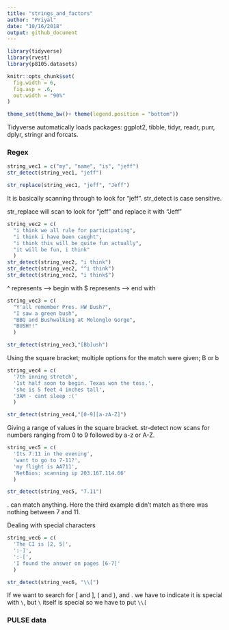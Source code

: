 ```yaml
---
title: "strings_and_factors"
author: "Priyal"
date: "10/16/2018"
output: github_document
---
```


```r
library(tidyverse)
library(rvest)
library(p8105.datasets)

knitr::opts_chunk$set(
  fig.width = 6,
  fig.asp = .6,
  out.width = "90%"
)

theme_set(theme_bw()+ theme(legend.position = "bottom"))
```

Tidyverse automatically loads packages: ggplot2, tibble, tidyr, readr, purr, dplyr, stringr and forcats.

### Regex

```r
string_vec1 = c("my", "name", "is", "jeff")
str_detect(string_vec1, "jeff")

str_replace(string_vec1, "jeff", "Jeff")

```
It is basically scanning through to look for "jeff". str_detect is case sensitive.

str_replace will scan to look for "jeff" and replace it with "Jeff"

```r
string_vec2 = c(
  "i think we all rule for participating",
  "i think i have been caught",
  "i think this will be quite fun actually",
  "it will be fun, i think"
  )
str_detect(string_vec2, "i think")
str_detect(string_vec2, "^i think")
str_detect(string_vec2, "i think$")
```

^ represents --> begin with
$ represents ---> end with

```r
string_vec3 = c(
  "Y'all remember Pres. HW Bush?",
  "I saw a green bush",
  "BBQ and Bushwalking at Molonglo Gorge",
  "BUSH!!"
  )

str_detect(string_vec3,"[Bb]ush")
```

Using the square bracket; multiple options for the match were given; B or b

```r
string_vec4 = c(
  '7th inning stretch',
  '1st half soon to begin. Texas won the toss.',
  'she is 5 feet 4 inches tall',
  '3AM - cant sleep :('
  )

str_detect(string_vec4,"[0-9][a-zA-Z]")
```

Giving a range of values in the square bracket. str-detect now scans for numbers ranging from 0 to 9 followed by a-z or A-Z.

```r
string_vec5 = c(
  'Its 7:11 in the evening',
  'want to go to 7-11?',
  'my flight is AA711',
  'NetBios: scanning ip 203.167.114.66'
  )

str_detect(string_vec5, "7.11")
```

. can match anything. Here the third example didn't match as there was nothing between 7 and 11. 


Dealing with special characters

```r
string_vec6 = c(
  'The CI is [2, 5]',
  ':-]',
  ':-[',
  'I found the answer on pages [6-7]'
  )

str_detect(string_vec6, "\\[")
```

If we want to search for [ and ], ( and ), and . we have to indicate it is special with `\`, but `\` itself is special so we have to put `\\[`

### PULSE data




